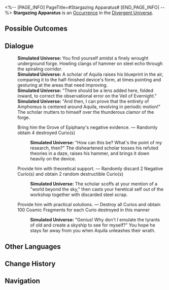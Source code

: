 <%-- [PAGE_INFO]
PageTitle=#Stargazing Apparatus#
[END_PAGE_INFO] --%>
{{Stub}}
{{Simulated Universe Event Infobox
|id            = 25201
|title         = 
|image         = <!--TBA: SpriteOutput/Rogue/RandomEvent/PicRogueEvent_31.png-->
|domains_su    = 
|domains_swarm = 
|domains_gng   = 
|domains_du    = Unknown
|domains_und   = 
|requirements  = 
|prev          = 
|next          = 
|characters    = 
|factions      = 
|order         = 
|order_du      = 135
}}
'''Stargazing Apparatus''' is an [[Divergent Universe/Occurrence|Occurrence]] in the [[Divergent Universe]].

==Possible Outcomes==
{{Possible Outcomes
|choice_1 = Bring him the Grove of Epiphany's negative evidence.
|result_1 = Randomly obtain 4 destroyed Curio(s)

|choice_2 = Provide him with theoretical support.
|result_2 = Randomly discard 2 Negative Curio(s) and obtain 2 random destructible Curio(s)

|choice_3 = Provide him with practical solutions.
|result_3 = Destroy all Curios and obtain 100 Cosmic Fragments for each Curio destroyed in this manner

}}
<!--
==Gameplay Notes==
* 
-->
==Dialogue==
{{Dialogue Start}}
:'''Simulated Universe:''' You find yourself amidst a finely wrought underground forge. Howling clangs of hammer on steel echo through the spiraling corridor.
:'''Simulated Universe:''' A scholar of Aquila raises his blueprint in the air, comparing it to the half-finished device's form, at times pointing and gesturing at the areas that need improving.
:'''Simulated Universe:''' "There should be a lens added here, folded inward, to correct the observational error on the Veil of Evernight."
:'''Simulated Universe:''' "And then, I can prove that the entirety of Amphoreus is centered around Aquila, revolving in periodic motion!" The scholar mutters to himself over the thunderous clamor of the forge.
:{{DIcon|Star}} Bring him the Grove of Epiphany's negative evidence. &mdash; Randomly obtain 4 destroyed Curio(s)
::'''Simulated Universe:''' "How can this be? What's the point of my research, then?" The disheartened scholar tosses his refuted theories in a daze, raises his hammer, and brings it down heavily on the device.
:{{DIcon|Star}} Provide him with theoretical support. &mdash; Randomly discard 2 Negative Curio(s) and obtain 2 random destructible Curio(s)
::'''Simulated Universe:''' The scholar scoffs at your mention of a "world beyond the sky," then casts your heretical self out of the workshop together with discarded steel scrap.
:{{DIcon|Star}} Provide him with practical solutions. &mdash; Destroy all Curios and obtain 100 Cosmic Fragments for each Curio destroyed in this manner
::'''Simulated Universe:''' "Genius! Why don't I emulate the tyrants of old and create a skyship to see for myself?" You hope he stays far away from you when Aquila unleashes their wrath.
{{Dialogue End}}

==Other Languages==
{{Other Languages
|en   = Stargazing Apparatus
|zhs  = 观星机器
|zht  = 觀星機器
|ja   = {{Rubi|天体観測|てんたいかんそく}}マシン
|ko   = 별 관측 기계
|es   = Dispositivo de observación de estrellas
|fr   = Appareil d'observation des étoiles
|ru   = Устройство наблюдения за звёздами
|th   = เครื่องดูดาว
|vi   = Máy Ngắm Sao
|de   = Sternenbeobachtungsgerät
|id   = Alat Pengamat Bintang
|pt   = Dispositivo de Observação de Estrelas
}}

==Change History==
{{Change History|3.1}}

==Navigation==
{{Occurrence Navbox}}